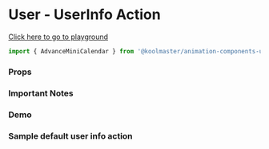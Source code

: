 
<Meta title="Overview/Calendar/Advance Mini Calendar" component={AdvanceMiniCalendar} />

# User - UserInfo Action

[Click here to go to playground](/?path=/story/animations-advance-mini-calendar--default)

```javascript
import { AdvanceMiniCalendar } from '@koolmaster/animation-components-ui/lib/animations';
```

### Props

<ArgsTable of={AdvanceMiniCalendar} />

### Important Notes

### Demo

<Canvas>
  <h3>Sample default user info action</h3>
  <Story id="animations-advance-mini-calendar--default" />
</Canvas>
